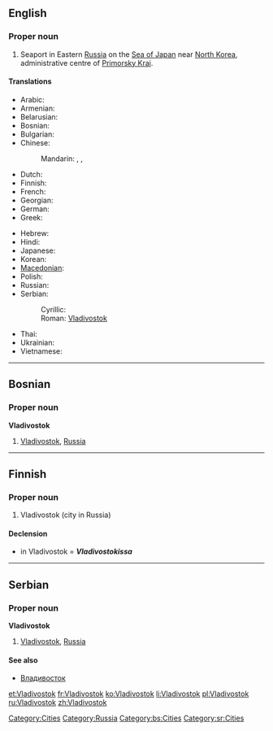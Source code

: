 ==English==
{{wikipedia}}

===Proper noun===
{{en-proper noun}}

# Seaport in Eastern [[Russia]] on the [[Sea of Japan]] near [[North Korea]], administrative centre of [[Primorsky Krai]].

====Translations====
{{trans-top|seaport in Russia}}
* Arabic: {{t|ar|فلاديفوستوك|m|tr=fladifustuuk}}
* Armenian: {{t-|hy|Վլադիվոստոկ|tr=Vladivostok}}
* Belarusian: {{t|be|Уладзівасток|m|tr=Uladzivastók|xs=Belarusian}}
* Bosnian: {{t-|bs|Vladivostok|m}}
* Bulgarian: {{t-|bg|Владивосток|m|tr=Vladivostók}}
* Chinese:
*: Mandarin: {{t-|cmn|符拉迪沃斯托克|tr=Fúlādíwòsītuōkè|sc=Hani}},  {{t|cmn|海參崴|sc=Hani}},  {{t|cmn|海参崴|tr=Hǎishēnwǎi|sc=Hani}}
* Dutch: {{t-|nl|Vladivostok}}
* Finnish: {{t-|fi|Vladivostok}}
* French: {{t+|fr|Vladivostok|m}}
* Georgian: {{t|ka|ვლადივოსტოკი|tr=vladivostoki|sc=Geor|xs=Georgian}}
* German: {{t-|de|Wladiwostok|n}}
* Greek: {{t|el|Βλαδιβοστόκ|tr=Vladivostók}}
{{trans-mid}}
* Hebrew: {{t|he|ולדיווסטוק}}
* Hindi: {{t|hi|व्लादिवोस्तोक|tr=vlādivōstōk|xs=Hindi}}
* Japanese: {{t-|ja|ウラジオストク|tr=Urajiosutoku}}
* Korean: {{t+|ko|블라디보스토크|tr=Beulladiboseutokeu|sc=Hang}}
* [[Macedonian]]: {{t-|mk|Владивосток|m|tr=Vladivóstok}}
* Polish: {{t-|pl|Władywostok|m}}
* Russian: {{t+|ru|Владивосток|m|tr=Vladivostók}}
* Serbian:
*: Cyrillic: {{t-|sr|Владивосток|m|sc=Cyrl}}
*: Roman: [[Vladivostok#Serbian|Vladivostok]] {{m}}
* Thai: {{t|th|วลาดิวอสต๊อก|tr=wá-laa-dì-wor-òk}}
* Ukrainian: {{t-|uk|Владивосток|m|tr=Vladyvostók|xs=Ukrainian}}
* Vietnamese: {{t-|vi|Vladivostok|xs=Vietnamese}}
{{trans-bottom}}

[[Category:Cities]]
[[Category:Russia]]

----

==Bosnian==

===Proper noun===
'''Vladivostok''' {{m}}

# [[Vladivostok#English|Vladivostok]], [[Russia]]

[[Category:bs:Cities]]

----

==Finnish==

===Proper noun===
{{infl|fi|proper noun}}

# Vladivostok (city in Russia)

====Declension====
* in Vladivostok = '''''Vladivostokissa'''''
{{fi-decl-risti|Vladivostok|np=1}}

----

==Serbian==

===Proper noun===
'''Vladivostok''' {{m}}

# [[Vladivostok#English|Vladivostok]], [[Russia]]

====See also====
* [[Владивосток#Serbian|Владивосток]]

[[Category:sr:Cities]]

[[et:Vladivostok]]
[[fr:Vladivostok]]
[[ko:Vladivostok]]
[[li:Vladivostok]]
[[pl:Vladivostok]]
[[ru:Vladivostok]]
[[zh:Vladivostok]]